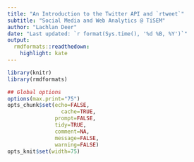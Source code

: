 ```yaml
---
title: "An Introduction to the Twitter API and `rtweet`"
subtitle: "Social Media and Web Analytics @ TiSEM"
author: "Lachlan Deer"
date: "Last updated: `r format(Sys.time(), '%d %B, %Y')`"
output:
  rmdformats::readthedown:
    highlight: kate
---
```



```r
library(knitr)
library(rmdformats)

## Global options
options(max.print="75")
opts_chunk$set(echo=FALSE,
	             cache=TRUE,
               prompt=FALSE,
               tidy=TRUE,
               comment=NA,
               message=FALSE,
               warning=FALSE)
opts_knit$set(width=75)
```

